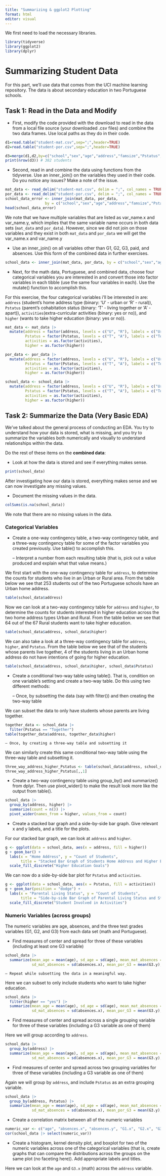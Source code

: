 ```yaml
---
title: "Summarizing & ggplot2 Plotting"
format: html
editor: visual
---
```


We first need to load the necessary libraries.

```r
library(tidyverse)
library(ggplot2)
library(dplyr)
```

# Summarizing Student Data

For this part, we’ll use data that comes from the UCI machine learning repository. The data is about secondary education in two Portuguese schools.

## Task 1: Read in the Data and Modify

- First, modify the code provided with the download to read in the data from a local file source (your downloaded .csv files) and combine the two data frames. Use local paths as they do in their code.

```r
d1=read.table("student-mat.csv",sep=";",header=TRUE)
d2=read.table("student-por.csv",sep=";",header=TRUE)

d3=merge(d1,d2,by=c("school","sex","age","address","famsize","Pstatus","Medu","Fedu","Mjob","Fjob","reason","nursery","internet"))
print(nrow(d3)) # 382 students
```

- Second, read in and combine the data using functions from the tidyverse. Use an inner_join() on the variables they used in their code. Do you notice any issues? Make a note of the issue.

```r
mat_data <- read_delim("student-mat.csv", delim = ";", col_names = TRUE)
por_data <- read_delim("student-por.csv", delim = ";", col_names = TRUE)
school_data_error <- inner_join(mat_data, por_data,
                  by = c("school","sex","age","address","famsize","Pstatus","Medu","Fedu","Mjob","Fjob","reason","nursery","internet")) |> collect()
head(school_data_error)
```

We note that we have multiple variables that are listed as var_name.x and var_name.y, which implies that the same variable name occurs in both data sets (`mat_data` and `por_data`). However, since we did not join on those variables and they exist in both `mat_data` and `por_data` we will get the var_name.x and var_name.y


- Use an inner_join() on all variables other than G1, G2, G3, paid, and absences. Use this form of the combined data in further exercises.

```r
school_data <- inner_join(mat_data, por_data, by = c("school","sex","age","address","famsize","Pstatus","Medu","Fedu","Mjob","Fjob","reason","guardian","traveltime","studytime","failures","schoolsup","famsup","activities","nursery","higher","internet","romantic","famrel","freetime","goout","Dalc","Walc","health")) |> collect()
```


- Next, for the math data, Portuguese, and combined data, choose four categorical variables you are interested in and convert those into factor variables in each tibble (use the same four variables in each). Use the mutate() function to accomplish this.

For this exercise, the four categorical variables i'll be interested in are: `address` (student's home address type (binary: 'U' - urban or 'R' - rural)), `Pstatus` (parent's cohabitation status (binary: 'T' - living together or 'A' - apart)), `activities`(extra-curricular activities (binary: yes or no)), and `higher` (wants to take higher education (binary: yes or no)).

```r
mat_data <- mat_data |>
  mutate(address = factor(address, levels = c("U", "R"), labels = c("Urban", "Rural")),
         Pstatus = factor(Pstatus, levels = c("T", "A"), labels = c("Together", "Apart")),
         activities = as.factor(activities),
         higher = as.factor(higher))

por_data <- por_data |>
  mutate(address = factor(address, levels = c("U", "R"), labels = c("Urban", "Rural")),
         Pstatus = factor(Pstatus, levels = c("T", "A"), labels = c("Together", "Apart")),
         activities = as.factor(activities),
         higher = as.factor(higher))

school_data <- school_data |>
  mutate(address = factor(address, levels = c("U", "R"), labels = c("Urban", "Rural")),
         Pstatus = factor(Pstatus, levels = c("T", "A"), labels = c("Together", "Apart")),
         activities = as.factor(activities),
         higher = as.factor(higher))
```

## Task 2: Summarize the Data (Very Basic EDA)

We’ve talked about the general process of conducting an EDA. You try to understand how your data is stored, what is missing, and you try to summarize the variables both numerically and visually to understand relationships within the data.

Do the rest of these items on the **combined data**:

- Look at how the data is stored and see if everything makes sense.

```r
print(school_data)
```

After investigating how our data is stored, everything makes sense and we can now investigate any missing values.

- Document the missing values in the data.

```r
colSums(is.na(school_data))
```

We note that there are no missing values in the data.

### Categorical Variables

-  Create a one-way contingency table, a two-way contingency table, and a three-way contingency table for some of the factor variables you created previously. Use table() to accomplish this.
    
    – Interpret a number from each resulting table (that is, pick out a value produced and explain what that value means.)

We first start with the one-way contingency table for `address`, to determine the counts for students who live in an Urban or Rural area. From the table below we see that 253 students out of the two Portuguese schools have an Urban home address.

```r
table(school_data$address)
```

Now we can look at a two-way contingency table for `address` and `higher`, to determine the counts for students interested in higher education across the two home address types Urban and Rural. From the table below we see that 64 out of the 67 Rural students want to take higher education.

```r
table(school_data$address, school_data$higher)
```

We can also take a look at a three-way contingency table for `address`, `higher`, and `Pstatus`. From the table below we see that of the students whose parents live together, 4 of the students living in an Urban home address do not have intentions of going for higher education.

```r
table(school_data$address, school_data$higher, school_data$Pstatus)
```

- Create a conditional two-way table using table(). That is, condition on one variable’s setting and create a two-way table. Do this using two different methods:

    – Once, by subsetting the data (say with filter()) and then creating the two-way table
    
We can subset the data to only have students whose parents are living together.

```r
together_data <- school_data |>
  filter(Pstatus == "Together")
table(together_data$address, together_data$higher)
```
    
    – Once, by creating a three-way table and subsetting it

We can similarly create this same conditional two-way table using the three-way table and subsetting it.

```r
three_way_address_higher_Pstatus <- table(school_data$address, school_data$higher, school_data$Pstatus)
three_way_address_higher_Pstatus[,,1]
```

- Create a two-way contingency table using group_by() and summarize() from dplyr. Then use pivot_wider() to make the result look more like the output from table().

```r
school_data |>
  group_by(address, higher) |>
  summarize(count = n()) |>
  pivot_wider(names_from = higher, values_from = count)
```

- Create a stacked bar graph and a side-by-side bar graph. Give relevant x and y labels, and a title for the plots.

For our stacked bar graph, we can look at `address` and `higher`.

```r
g <- ggplot(data = school_data, aes(x = address, fill = higher))
g + geom_bar() +
  labs(x = "Home Address", y = "Count of Students", 
       title = "Stacked Bar Graph of Students Home Address and Higher Education Goals") +
  scale_fill_discrete("Higher Education Goals")
```

We can now do a side-by-side bar plot for `Pstatus` and `activities`.

```r
g <- ggplot(data = school_data, aes(x = Pstatus, fill = activities))
g + geom_bar(position = "dodge") +
  labs(x = "Parental Living Status", y = "Count of Students",
       title = "Side-by-side Bar Graph of Parental Living Status and Student Involved in Activities") +
  scale_fill_discrete("Student Involved in Activities")
```

### Numeric Variables (across groups)

The numeric variables are age, absences, and the three test grades variables (G1, G2, and G3) from each data set (math and Portuguese).

- Find measures of center and spread for three of these variables (including at least one G3 variable)

```r
school_data |>
  summarize(mean_age = mean(age), sd_age = sd(age), mean_mat_absences = mean(absences.x),
            sd_mat_absences = sd(absences.x), mean_por_G3 = mean(G3.y), sd_por_G3 = sd(G3.y))
```

    
    – Repeat while subsetting the data in a meaningful way.

Here we can subset to only include students who want to take higher education.

```r
school_data |>
  filter(higher == "yes") |>
  summarize(mean_age = mean(age), sd_age = sd(age), mean_mat_absences = mean(absences.x),
            sd_mat_absences = sd(absences.x), mean_por_G3 = mean(G3.y), sd_por_G3 = sd(G3.y))
```

- Find measures of center and spread across a single grouping variable for three of these variables (including a G3 variable as one of them)

Here we will group according to `address`.

```r
school_data |>
  group_by(address) |>
  summarize(mean_age = mean(age), sd_age = sd(age), mean_mat_absences = mean(absences.x),
            sd_mat_absences = sd(absences.x), mean_por_G3 = mean(G3.y), sd_por_G3 = sd(G3.y))
```

- Find measures of center and spread across two grouping variables for three of these variables (including a G3 variable as one of them)

Again we will group by `address`, and include `Pstatus` as an extra grouping variable.

```r
school_data |>
  group_by(address, Pstatus) |>
  summarize(mean_age = mean(age), sd_age = sd(age), mean_mat_absences = mean(absences.x),
            sd_mat_absences = sd(absences.x), mean_por_G3 = mean(G3.y), sd_por_G3 = sd(G3.y))
```

- Create a correlation matrix between all of the numeric variables

```r
numeric_var <- c("age", "absences.x", "absences.y", "G1.x", "G2.x", "G3.x", "G1.y", "G2.y", "G3.y")
cor(school_data |> select(numeric_var))
```

- Create a histogram, kernel density plot, and boxplot for two of the numeric variables across one of the categorical variables (that is, create graphs that can compare the distributions across the groups on the same plot (no faceting here)). Add appropriate labels and titles.

Here we can look at the `age` and `G3.x` (math) across the `address` variable.

```r

```


